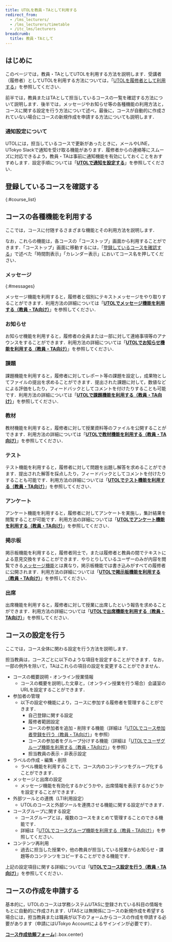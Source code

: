 ```yaml
---
title: UTOLを教員・TAとして利用する
redirect_from:
  - /lms_lecturers/
  - /lms_lecturers/timetable
  - /itc_lms/lecturers
breadcrumb:
  title: 教員・TAとして
---
```



## はじめに

このページでは，教員・TAとしてUTOLを利用する方法を説明します．受講者（履修者）としてUTOLを利用する方法については，「[UTOLを履修者として利用する](../students/)」を参照してください．

前半では，教員またはTAとして担当しているコースの一覧を確認する方法について説明します．後半では，メッセージやお知らせ等の各種機能の利用方法と，コースに関する設定を行う方法について述べ，最後に，コースが自動的に作成されていない場合にコースの新規作成を申請する方法についても説明します．

### 通知設定について
UTOLには，担当しているコースで更新があったときに，メールやLINE，UTokyo Slackで通知を受け取る機能があります．履修者からの連絡等にスムーズに対応できるよう，教員・TAは事前に通知機能を有効にしておくことをおすすめします．設定手順については「**[UTOLで通知を設定する](../notification/)**」を参照してください．

## 登録しているコースを確認する
{:#course_list}

<Timetable variant="lecturer" />

## コースの各種機能を利用する

ここでは，コースに付随するさまざまな機能とその利用方法を説明します．

なお，これらの機能は，各コースの「コーストップ」画面から利用することができます．「コーストップ」画面に移動するには，「[登録しているコースを確認する](#course_list)」で述べた「時間割表示」「カレンダー表示」においてコース名を押してください．

### メッセージ
{:#messages}

メッセージ機能を利用すると，履修者と個別にテキストメッセージをやり取りすることができます．利用方法の詳細については「**[UTOLでメッセージ機能を利用する（教員・TA向け）](messages/)**」を参照してください．

### お知らせ

お知らせ機能を利用すると，履修者の全員または一部に対して連絡事項等のアナウンスをすることができます．利用方法の詳細については「**[UTOLでお知らせ機能を利用する（教員・TA向け）](information/)**」を参照してください．

### 課題

課題機能を利用すると，履修者に対してレポート等の課題を設定し，成果物としてファイルの提出を求めることができます．提出された課題に対して，数値などによる評価をしたり，フィードバックとしてコメントを付けたりすることも可能です．利用方法の詳細については「**[UTOLで課題機能を利用する（教員・TA向け）](assignments/)**」を参照してください．

### 教材
教材機能を利用すると，履修者に対して授業資料等のファイルを公開することができます．利用方法の詳細については「**[UTOLで教材機能を利用する（教員・TA向け）](materials/)**」を参照してください．

### テスト

テスト機能を利用すると，履修者に対して問題を出題し解答を求めることができます．提出された解答を採点したり，フィードバックとしてコメントを付けたりすることも可能です．利用方法の詳細については「**[UTOLでテスト機能を利用する（教員・TA向け）](quizzes/)**」を参照してください．

### アンケート

アンケート機能を利用すると，履修者に対してアンケートを実施し，集計結果を閲覧することが可能です．利用方法の詳細については「**[UTOLでアンケート機能を利用する（教員・TA向け）](surveys/)**」を参照してください．

### 掲示板

掲示板機能を利用すると，履修者同士で，または履修者と教員の間でテキストによる意見交換をすることができます．やりとりしているユーザーのみが内容を閲覧できる[メッセージ機能](#messages)とは異なり，掲示板機能では書き込みがすべての履修者に公開されます．利用方法の詳細については「**[UTOLで掲示板機能を利用する（教員・TA向け）](forums/)**」を参照してください．

### 出席

出席機能を利用すると，履修者に対して授業に出席したという報告を求めることができます．利用方法の詳細については「**[UTOLで出席機能を利用する（教員・TA向け）](attendances/)**」を参照してください．

## コースの設定を行う

ここでは，コース全体に関わる設定を行う方法を説明します．

担当教員は，コースごとに以下のような項目を設定することができます．なお，一部の例外を除いて，TAはこれらの項目の設定を変更することができません．

- コースの概要説明・オンライン授業情報
  - コースの概要を説明した文章と，（オンライン授業を行う場合）会議室のURLを設定することができます．
- 参加者の管理
  - 以下の設定や機能により，コースに参加する履修者を管理することができます．
    - 自己登録に関する設定
    - 履修者範囲設定
    - コースの参加者を追加・削除する機能（詳細は「[UTOLでコース参加者登録を行う（教員・TA向け）](settings/course_participants/)」を参照）
    - コースの参加者をグループ分けする機能（詳細は「[UTOLでユーザグループ機能を利用する（教員・TA向け）](settings/user_groups/)」を参照）
    - 担当教員の表示・非表示設定
- ラベルの作成・編集・削除
  - ラベル機能を利用することで，コース内のコンテンツをグループ化することができます．
- メッセージと出席の設定
  - メッセージ機能を有効化するかどうかや，出席情報を表示するかどうかを設定することができます．
- 外部ツールとの連携（LTI利用設定）
  - UTOLのコースと外部ツールを連携させる機能に関する設定ができます．
- コースグループに関する設定
  - コースグループとは，複数のコースをまとめて管理することのできる機能です．
  - 詳細は「[UTOLでコースグループ機能を利用する（教員・TA向け）](settings/course_group/)」を参照してください．
- コンテンツ再利用
  - 過去に担当した授業や，他の教員が担当している授業からお知らせ・課題等のコンテンツをコピーすることができる機能です．

上記の設定項目に関する詳細については「**[UTOLでコース設定を行う（教員・TA向け）](settings/)**」を参照してください．

## コースの作成を申請する
基本的に，UTOLのコースは学務システムUTASに登録されている科目の情報をもとに自動的に作成されます．UTASとは無関係にコースの新規作成を希望する場合には，担当教員または職員が以下のフォームからコースの作成を申請する必要があります（申請にはUTokyo Accountによるサインインが必要です）．

**[コース作成依頼フォーム](https://forms.office.com/Pages/ResponsePage.aspx?id=T6978HAr10eaAgh1yvlMhFsbRfFv9I9Jo65NO5GywVFUMk1RVDFDVU1GOVJMU1BHS0RXNDYxTFpGNS4u)**{:.box.center}
